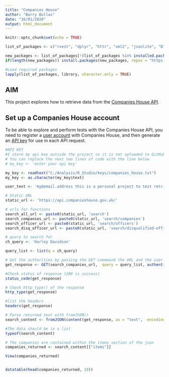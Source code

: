 ---
title: "Companies House"
author: "Barry Bullas"
date: "16/01/2020"
output: html_document
---

```{r setup, include=FALSE}
knitr::opts_chunk$set(echo = TRUE)

list_of_packages <- c("rvest", "dplyr", "httr", "xml2", "jsonlite", "DT", "here", "readtext")

new_packages <- list_of_packages[!(list_of_packages %in% installed.packages()[,"Package"])]
if(length(new_packages)) install.packages(new_packages, repos = "https://cloud.r-project.org/")

#Load required packages
lapply(list_of_packages, library, character.only = TRUE)
```

## AIM

This project explores how to retrieve data from the [Companies House API](https://developer.companieshouse.gov.uk/api/docs/).

## Set up a Companies House account
To be able to explore and perform tests with the Companies House API, you need to register a [user account](https://developer.companieshouse.gov.uk/developer/signin) with Companies House, and then generate an [API key](https://developer.companieshouse.gov.uk/api/docs/index/gettingStarted/apikey_authorisation.html) for use in each API request.

```{r }
#API KEY
#I store my api key outside the project so it is not uploaded to GitHub
# You can replace the next two lines of code with the line below
# my_key <- 'enter your api key'

my_key <- readtext("C:/Analysis/R_Studio/keys/companies_house.txt")
my_key <- as.character(my_key$text)

user_text <- 'my@email.address this is a personal project to test retrieving data from the Companies House api'

# Static URL 
static_url <- 'https://api.companieshouse.gov.uk/'

# urls for functions
search_all_url <- paste0(static_url, 'search')
search_companies_url <- paste0(static_url, 'search/companies')
search_officer_url <- paste0(static_url, 'search/officers')
search_disq_officer_url <- paste0(static_url, 'search/disqualified-officers')

# query to search for
ch_query <- 'Harley Davidson'

query_list <- list(q = ch_query)

# Get the authorities by passing the GET commmand the URL and the user text
get_response <- GET(search_companies_url,  query = query_list, authenticate(my_key, ''))

#Check status of response (200 is success)
status_code(get_response)

# Check http_type() of the response
http_type(get_response)

#list the headers
headers(get_response)

# Parse returned text with fromJSON()
search_content <- fromJSON(content(get_response, as = "text",  encoding = "UTF-8"), simplifyDataFrame = TRUE)

#The data should be in a list
typeof(search_content)

# The companies are contained within the items section of the json
companies_returned <- search_content[["items"]]

View(companies_returned)


datatable(head(companies_returned, 10))
```
